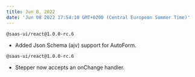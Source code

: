 ```yaml
---
title: Jun 8, 2022
date: 'Jun 08 2022 17:54:10 GMT+0200 (Central European Summer Time)'
---
```


`@saas-ui/react@1.0.0-rc.6`

- Added Json Schema (ajv) support for AutoForm.

`@saas-ui/react@1.0.0-rc.6`

- Stepper now accepts an onChange handler.
